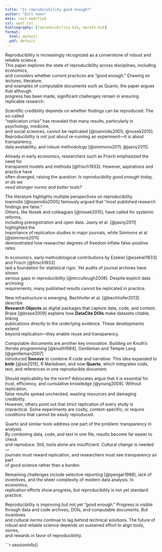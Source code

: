 ```yaml
---
title: "Is reproducibility good enough?"
author: "Ditt navn"
date: last-modified
csl: apa7.csl
bibliography: [reproducibility.bib, myrefs.bib]
format:
  html: default
  pdf: default
---
```



Reproducibility is increasingly recognized as a cornerstone of robust and reliable science.  
This paper explores the state of reproducibility across disciplines, including economics,  
and considers whether current practices are “good enough.” Drawing on lectures, literature,  
and examples of computable documents such as Quarto, the paper argues that although  
progress has been made, significant challenges remain in ensuring replicable research.


Scientific credibility depends on whether findings can be reproduced. The so-called  
“replication crisis” has revealed that many results, particularly in psychology, medicine,  
and social sciences, cannot be replicated [@ioannidis2005; @nosek2015].  
Reproducibility is not just about re-running an experiment—it is about transparency,  
data availability, and robust methodology [@simmons2011; @jasny2011].

Already in early economics, researchers such as Frisch emphasized the need for  
transparent models and methods [@frisch1933]. However, aspirations and practice have  
often diverged, raising the question: *Is reproducibility good enough today, or do we  
need stronger norms and better tools?*



The literature highlights multiple perspectives on reproducibility.  
Ioannidis [@ioannidis2005] famously argued that “most published research findings are false.”  
Others, like Nosek and colleagues [@nosek2015], have called for systemic reforms,  
including preregistration and open data. Jasny et al. [@jasny2011] highlighted the  
importance of replication studies in major journals, while Simmons et al. [@simmons2011]  
demonstrated how researcher degrees of freedom inflate false-positive rates.

In economics, early methodological contributions by Ezekiel [@ezekiel1933] and Frisch [@frisch1933]  
laid a foundation for statistical rigor. Yet audits of journal archives have shown  
serious gaps in reproducibility [@mccullough2008]. Despite explicit data archiving  
requirements, many published results cannot be replicated in practice.

New infrastructure is emerging. Bechhofer et al. [@bechhofer2013] describe  
**Research Objects** as digital packages that capture data, code, and context.  
Brase [@brase2009] explains how **DataCite DOIs** make datasets citable, linking  
publications directly to the underlying evidence. These developments extend  
beyond replication—they enable reuse and transparency.

Computable documents are another key innovation. Building on Knuth’s  
*literate programming* [@knuth1984], Gentleman and Temple Lang [@gentleman2007]  
introduced **Sweave** to combine R code and narrative. This idea expanded to  
**knitr** [@xie2015], R Markdown, and now **Quarto**, which integrates code,  
text, and references in one reproducible document.


Should replicability be the norm? Advocates argue that it is essential for  
trust, efficiency, and cumulative knowledge [@young2008]. Without replication,  
false results spread unchecked, wasting resources and damaging credibility.  
However, others point out that strict replication of every study is  
impractical. Some experiments are costly, context-specific, or require  
conditions that cannot be easily reproduced.

Quarto and similar tools address one part of the problem: transparency in analysis.  
By combining data, code, and text in one file, results become far easier to check  
and reproduce. Still, tools alone are insufficient. Cultural change is needed—  
journals must reward replication, and researchers must see transparency as part  
of good science rather than a burden.

Remaining challenges include selective reporting [@iyengar1988], lack of  
incentives, and the sheer complexity of modern data analysis. In economics,  
replication efforts show progress, but reproducibility is not yet standard practice.



Reproducibility is improving but not yet “good enough.” Progress is visible  
through data and code archives, DOIs, and computable documents. But incentives  
and cultural norms continue to lag behind technical solutions. The future of  
robust and reliable science depends on sustained effort to align tools, norms,  
and rewards in favor of reproducibility.



```r
sessionInfo()
